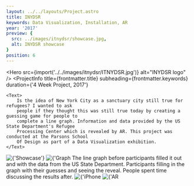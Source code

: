 ```yaml
---
layout: ../../layouts/Project.astro
title: INYDSR
keywords: Data Visualization, Installation, AR
year: '2017'
preview: {
  src: ../images/itnydsr/showcase.jpg,
  alt: INYDSR showcase
}
position: 6
---
```




<Hero src={import('../../images/itnydsr/ITNYDSR.jpg')} alt="INYDSR logo" />
<ProjectInfo
    title={frontmatter.title}
    subheading={frontmatter.keywords}
    duration={'4 Week Project, 2017'}
>
    <Text>
        Is the idea of New York City as a sanctuary city still true for refugees? I wanted to ask
        people if they thought this was still true today by creating a guessing game for people to
        complete a line graph. Information and data provided by the US State Department's Refugee
        Processing Center which is revealed by AR. This project was conducted at the Parsons School
        Of Design as part of a Data Visualization exhibition.
    </Text>
</ProjectInfo>
<Img src={import('../../images/itnydsr/showcase.jpg')} alt={'Showcase'} lazy={false} />
<Img
    src={import('../../images/itnydsr/graph.gif')}
    alt={'Graph showing the annual decrease of refugees in NYC from 2002 to 2016.'}
/>
<Text>
    The line graph before participants filled it out and with the data from the US State Department.
</Text>
<Carousel
    uniqueTitle={'demo'}
    images={[
        { src: import('../../images/itnydsr/drawing.jpg'), alt: 'Drawing' },
        { src: import('../../images/itnydsr/demoreveal1.jpg'), alt: 'Demo reveal' },
        { src: import('../../images/itnydsr/drawing3.jpg'), alt: 'Drawing' },
        { src: import('../../images/itnydsr/demoreveal2.jpg'), alt: 'Demo reveal' },
        { src: import('../../images/itnydsr/discussion.jpg'), alt: 'Discussion' },
        { src: import('../../images/itnydsr/discussion2.jpg'), alt: 'Discussion' },
    ]}
/>
<Text>
    Participants filling in the graph with their guesses and seeing the reveal. People spent time
    discussing the results after.
</Text>
<Img src={import('../../images/itnydsr/iphonear.png')} alt={'iPhone AR'} />
<Img src={import('../../images/itnydsr/arreveal.jpg')} alt={'AR Reveal'} />
